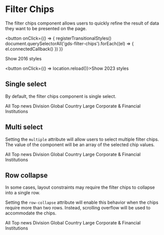 
<Meta title="Components/Filter Chips" />

# Filter Chips

The filter chips component allows users to quickly refine the result of data they want to be presented on the page.

<button
  onClick={() => {
    registerTransitionalStyles()
    document.querySelectorAll('gds-filter-chips').forEach((el) => {
      el.connectedCallback()
    })
  }}
>
  Show 2016 styles
</button>

<button onClick={() => location.reload()}>Show 2023 styles</button>

## Single select

By default, the filter chips component is single select.

<Canvas>
  <gds-filter-chips value="top-news">
    <gds-filter-chip value="all">All</gds-filter-chip>
    <gds-filter-chip value="top-news">Top news</gds-filter-chip>
    <gds-filter-chip value="division">Division</gds-filter-chip>
    <gds-filter-chip value="global">Global</gds-filter-chip>
    <gds-filter-chip value="country">Country</gds-filter-chip>
    <gds-filter-chip value="lcfi">
      Large Corporate & Financial Institutions
    </gds-filter-chip>
  </gds-filter-chips>
</Canvas>

## Multi select

Setting the `multiple` attribute will allow users to select multiple filter chips. The value of the component will be an array of the selected chip values.

<Canvas>
  <gds-filter-chips value="top-news" multiple>
    <gds-filter-chip value="all">All</gds-filter-chip>
    <gds-filter-chip value="top-news">Top news</gds-filter-chip>
    <gds-filter-chip value="division">Division</gds-filter-chip>
    <gds-filter-chip value="global">Global</gds-filter-chip>
    <gds-filter-chip value="country">Country</gds-filter-chip>
    <gds-filter-chip value="lcfi">
      Large Corporate & Financial Institutions
    </gds-filter-chip>
  </gds-filter-chips>
</Canvas>

## Row collapse

In some cases, layout constraints may require the filter chips to collapse into a single row.

Setting the `row-collapse` attribute will enable this behavior when the chips require more than two rows. Instead, scrolling overflow will be used to accommodate the chips.

<Canvas>
  <gds-filter-chips value="top-news" row-collapse>
    <gds-filter-chip value="all">All</gds-filter-chip>
    <gds-filter-chip value="top-news">Top news</gds-filter-chip>
    <gds-filter-chip value="division">Division</gds-filter-chip>
    <gds-filter-chip value="global">Global</gds-filter-chip>
    <gds-filter-chip value="country">Country</gds-filter-chip>
    <gds-filter-chip value="lcfi">
      Large Corporate & Financial Institutions
    </gds-filter-chip>
  </gds-filter-chips>
</Canvas>
